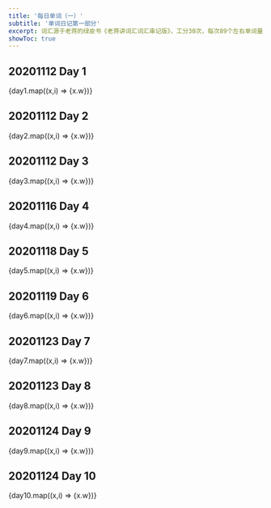```yaml
---
title: '每日单词（一）'
subtitle: '单词日记第一部分'
excerpt: 词汇源于老蒋的绿皮书《老蒋讲词汇词汇串记版》，工分30次，每次89个左右单词量
showToc: true
---
```



## 20201112 Day 1
<Box mt="20px"></Box>

<List spacing={3}>
    {day1.map((x,i) => <ListItem key={i}><ListIcon as={MdCheckCircle} color={x.color||'red.500'} />{x.w}</ListItem>)}
</List>

## 20201112 Day 2
<Box mt="20px"></Box>

<List spacing={3}>
    {day2.map((x,i) => <ListItem key={i}><ListIcon as={MdCheckCircle} color={x.color||'red.500'} />{x.w}</ListItem>)}
</List>

## 20201112 Day 3
<Box mt="20px"></Box>

<Box>
    {day3.map((x,i) => <Tag  m="2px" key={i}><TagLeftIcon  as={MdCheckCircle} color={x.color||'red.500'} /><TagLabel>{x.w}</TagLabel></Tag >)}
</Box>

## 20201116 Day 4
<Box mt="20px"></Box>

<Box>
    {day4.map((x,i) => <Tag m="2px" key={i}><TagLeftIcon  as={MdCheckCircle} color={x.color||'red.500'} /><TagLabel>{x.w}</TagLabel></Tag >)}
</Box>

## 20201118 Day 5
<Box mt="20px"></Box>

<Box>
    {day5.map((x,i) => <Tag m="2px" key={i}><TagLeftIcon  as={MdCheckCircle} color={x.color||'red.500'} /><TagLabel>{x.w}</TagLabel></Tag >)}
</Box>

## 20201119 Day 6
<Box mt="20px"></Box>

<Box>
    {day6.map((x,i) => <Tag m="2px" key={i}><TagLeftIcon  as={MdCheckCircle} color={x.color||'red.500'} /><TagLabel>{x.w}</TagLabel></Tag >)}
</Box>

## 20201123 Day 7
<Box mt="20px"></Box>

<Box>
    {day7.map((x,i) => <Tag m="2px" key={i}><TagLeftIcon  as={MdCheckCircle} color={x.color||'red.500'} /><TagLabel>{x.w}</TagLabel></Tag >)}
</Box>

## 20201123 Day 8
<Box mt="20px"></Box>

<Box>
    {day8.map((x,i) => <Tag m="2px" key={i}><TagLeftIcon  as={MdCheckCircle} color={x.color||'red.500'} /><TagLabel>{x.w}</TagLabel></Tag >)}
</Box>


## 20201124 Day 9
<Box mt="20px"></Box>

<Box>
    {day9.map((x,i) => <Tag m="2px" key={i}><TagLeftIcon  as={MdCheckCircle} color={x.color||'red.500'} /><TagLabel>{x.w}</TagLabel></Tag >)}
</Box>


## 20201124 Day 10
<Box mt="20px"></Box>

<Box>
    {day10.map((x,i) => <Tag m="2px" key={i}><TagLeftIcon  as={MdCheckCircle} color={x.color||'red.500'} /><TagLabel>{x.w}</TagLabel></Tag >)}
</Box>

